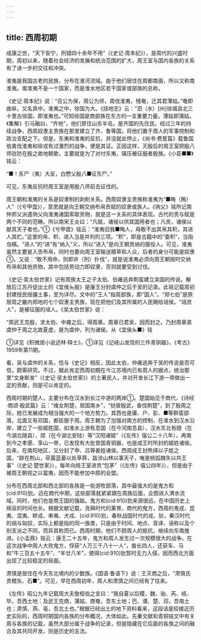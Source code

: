 ```yaml
---
---
---
```

title: 西周初期
---



成康之世，“天下安宁，刑错四十余年不用”（《史记·周本纪》），是周代的兴盛时期，周初以来，随着社会经济的发展和统治范围的扩大，周王室与国内各族的关系有了进一步的交往和冲突。

淮夷是我国古老的民族，分布在淮河流域。由于他们居住在周都南面，所以又称南淮夷。南淮夷不是一个国家，而是淮水地区若干国家或部族的总称。

《史记·周本纪》说：“召公为保，周公为师，周伐淮夷，残奄，迁其君薄姑。”奄即曲阜，又名弇中。淮夷之中，徐国为大。《括地志》云：“泗（水）[州]徐城县北三十里古徐国，即淮夷也。”可知徐国是商部族在东方的一支重要力量。薄姑即蒲姑。《集解》引马融曰，“齐地”，他们原住山东半岛，是齐国的先住民。经过三年的持续战争，西周奴隶主贵族在那里建立了齐、鲁等国，将他们置于周人的军事控制和政治支配之下。但是，东夷和淮夷的反抗，并没就此停止，《尚书·费誓篇》载鲁国伯禽伐淮夷和徐戎有过激烈的战争，便是其证。正因这样，灭殷后的周王室把殷八师驻防在殷之故地朝歌，主要就是为了对付东夷，镇压被征服者殷族。《小臣■■》铭云：

“■！东尸（夷）大反，白懋父殷八■征东尸。”

可见，东夷反抗时周王室是用殷八师前去征伐的。

周王朝和淮夷的关系是奴隶制的剥削关系。西周奴隶主贵族称淮夷为“■畮（贿）人”（《兮甲盘》），意思就是向王朝交纳布帛贡赋的奴隶或族人。《驹父》铭所记南仲邦父派遣驹父向淮夷诸国索取贡物，就是这一关系的具体表现。古代的贡与赋是两个不同的范畴。所以南宋王炎曰：“凡赋，诸侯以供其国用者也；凡贡，诸侯以献其天子者也。”①《兮甲盘》铭云：“淮夷旧我■畮人，毋敢不出其帛其积，其进人其贮。”这里的帛、积、进入当是并列的三项。“积”，即是古籍中的“委积”，当指刍槁。“进人”的“进”有“纳入”义，所以“进入”是向王朝贡纳的服役人。可见，淮夷虽然主要是入贡布帛，同时也要向周王室输送粮草和人众，后者的身分可能是奴隶①。又说：“敢不用命，则即井（刑）扑伐”，就是说淮夷必须向周王朝按时交纳布帛和其他贡物，其中包括劳动力即奴隶，否则就要受到讨伐。

《史记·吴太伯世家》记有周族太王之子太伯、伯雍逃奔荆蛮建立吴国的传说。解放后江苏丹徒出土的《宜侯夨殷》是康王分封虞仲之后于吴的记录。此铭记载周初封建授民授疆土事，至为详尽。文中的“王人”指周部族，即“国人”。“郑七伯”是原居周之畿内郑地的七个奴隶主贵族，现在把他们及其所属的人民赐给俎侯。“俎庶人”，是被征服的俎人。《吴太伯世家》说：

“周武王克殷，求太伯、中雍之后，得周章。周章已君吴，因而封之。乃封周章弟虞仲于周之北故夏虚，是为虞仲，列为诸侯。从《宜侯夨■》铭

①详见《积微居小说述林·释士》。①详见《记岐山发现的三件青铜器》，《考古》1959年第11期。

看，吴与虞仲的关系，恰与《史记》相反，因此太伯，仲雍逃奔于吴的传说是否可信，颇需研究。不过，据此肯定西周初期在今江苏境内已有周人的据点，统治那里“文身断发”（《史记·吴太伯世家》）的土著民人，并对开发长江下游一带做出一定的贡献，则是可以肯定的。

西周时期的楚人，主要分布在汉水到长江中游的两岸①。楚国始见于商代，《诗经·商颂·殷武篇》云：“维女荆楚，居国南乡”，“挞彼殷武，奋伐荆楚”，到了殷周之际，她已发展成为相当强大的一个地方势力。其西也是庸、户、彭、■等群蛮部落，北面又有邓国，都臣服于周。周王朝为了加强对南方的控制，在淮水到汉水沿岸，建立了一些姬姓国，如淮水上游有息国（在今河南息县），汉水东北有随（在今湖北随县）、郧（在今湖北安陆）等“汉阳诸姬”（《左传》僖公二十八年），再南到今之孝感、享山一带，已发现有大批曾国青铜器，也是成王时所封的姬姓诸侯。后来，在南阳地区，又分封了申、吕等姜姓诸侯。西周成王封熊绎以子姓之国，“辟在荆山，荜露蓝蒌以处草莽，跋涉山林以事天子，唯是桃弧棘矢以共王事”（《史记·楚世家》），每年向局王室进贡“包茅”（《左传》僖公四年》），但是由于被周王朝视之以蛮夷，因而不能参加中原的会盟。

分布在西周北部和西北部的各族是一些游牧部落，其中最强大的是鬼方和(cid:910)狁。远在商代中期，这些部落就紧紧跟在周族后面，企图进入渭水流域。同时，他们也是商王国的强敌。鬼方和(cid:910)狁来源很远，在中国历史上绵亘的时间也长。根据文献记载，尧舜时代的薰育，商代的鬼方，西周的鬼戎、昆夷、混夷、畎戎、串夷、犬戎、(cid:910)狁，春秋战国时代的戎、狄，秦汉时代的胡与匈奴，实际上都是指的同一族类，只是由于时间、地点、音译、诬称以及个别支派之不同，而异其称而已。西周时期，他们不顾周人的抵抗，继续向东南推进。《小孟鼎》铭云：康王二十五年，鬼方和周人发生过一次规模很大的战争。在这次战争中周人大败鬼方，俘获“人万三千八十一人”，酋长四人，还获车、马和“牛三百五十五牛”、“羊廿八羊”，使得(cid:910)狁暂时无力入侵，因而西北方面出现了比较稳定的局面。

肃慎是居住在今天东北境内的少数族。《国语·鲁语下》说：王灭商之后，“肃慎氏贡楛矢、石■”。可见，早在西周初年，周人和肃慎之间已经有了往来。

《左传》昭公九年记载周大夫詹桓伯之言曰：“我自夏以后稷，魏、骀、芮、岐、毕，吾西土地：及武王克商，蒲姑、商奄，吾东土地；巴、濮、楚、邓，吾南土也；肃慎、燕、亳，吾北土也。”根据已经出土的地下资料看来，这段话是较接近历史实际的，西周时期国内各族的分布概况，大体如此。先秦文献和青铜铭文中有关周与各族的记载，虽然大部分属于战争的记录，但是隐藏在它后面的各族之间的融合及其共同开发，则是历史的主流。